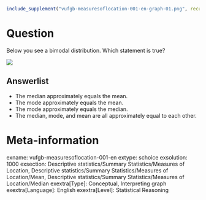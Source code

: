 ```r
include_supplement("vufgb-measuresoflocation-001-en-graph-01.png", recursive = TRUE)
```

Question
========
Below you see a bimodal distribution. Which statement is true?

![](vufgb-measuresoflocation-001-en-graph-01.png) 

Answerlist
----------
* The median approximately equals the mean.
* The mode approximately equals the mean.
* The mode approximately equals the median.
* The median, mode, and mean are all approximately equal to each other.

Meta-information
================
exname: vufgb-measuresoflocation-001-en
extype: schoice
exsolution: 1000
exsection: Descriptive statistics/Summary Statistics/Measures of Location, Descriptive statistics/Summary Statistics/Measures of Location/Mean, Descriptive statistics/Summary Statistics/Measures of Location/Median
exextra[Type]: Conceptual, Interpreting graph
exextra[Language]: English
exextra[Level]: Statistical Reasoning
